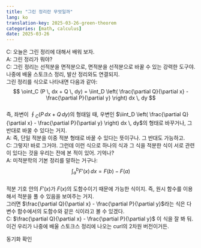 ```yaml
---
title: "그린 정리란 무엇일까"
lang: ko
translation-key: 2025-03-26-green-theorem
categories: [math, calculus]
date: 2025-03-26
---
```


<span class="speaker-c">C</span>: 오늘은 그린 정리에 대해서 배워 보자.  
<span class="speaker-a">A</span>: 그린 정리가 뭐야?  
<span class="speaker-c">C</span>: 그린 정리는 선적분을 면적분으로, 면적분을 선적분으로 바꿀 수 있는 강력한 도구야. 나중에 배울 스토크스 정리, 발산 정리와도 연결되지.  
그린 정리를 식으로 나타내면 다음과 같아:  
$$
\oint_C (P \, dx + Q \, dy) = \iint_D \left( \frac{\partial Q}{\partial x} - \frac{\partial P}{\partial y} \right) dx \, dy
$$  
즉, 좌변이 <span class="boxed-math">$\oint_C (P \, dx + Q \, dy)$</span>의 형태일 때, 우변인 <span class="boxed-math">$\iint_D \left( \frac{\partial Q}{\partial x} - \frac{\partial P}{\partial y} \right) dx \, dy
$</span>의 형태로 바꾸거나, 그 반대로 바꿀 수 있다는 거지.  
<span class="speaker-a">A</span>: 즉, 단일 적분을 이중 적분 형태로 바꿀 수 있다는 뜻이구나. 그 반대도 가능하고.  
<span class="speaker-c">C</span>: 그렇지! 바로 그거야. 그런데 이런 식으로 하나의 식과 그 식을 적분한 식이 서로 관련이 있다는 것을 우리는 전에 본 적이 있어. 기억나?  
<span class="speaker-a">A</span>: 미적분학의 기본 정리를 말하는 거구나:  
$$\int_a^b F'(x)\, dx = F(b) - F(a)$$  
적분 기호 안의 $F'(x)$가 $F(x)$의 도함수이기 때문에 가능한 식이지. 즉, 원시 함수를 이용해서 적분을 풀 수 있음을 보여주는 거지.  
그러면 <span class="boxed-math">$\frac{\partial Q}{\partial x} - \frac{\partial P}{\partial y}$</span>라는 식은 다변수 함수에서의 도함수와 같은 식이라고 볼 수 있겠다.  
<span class="speaker-c">C</span>: <span class="boxed-math">$\frac{\partial Q}{\partial x} - \frac{\partial P}{\partial y}$</span> 이 식을 잘 봐 둬. 이건 우리가 나중에 배울 스토크스 정리에 나오는 curl의 2차원 버전이거든.  

동기화 확인